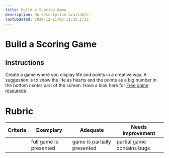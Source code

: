```yaml
---
title: Build a Scoring Game
description: No description available
lastUpdated: 2024-12-21T06:11:55.173Z
---
```


# Build a Scoring Game

## Instructions

Create a game where you display life and points in a creative way. A suggestion is to show the life as hearts and the points as a big number in the bottom center part of the screen. Have a look here for [Free game resources](https://www.kenney.nl/)

# Rubric

| Criteria | Exemplary              | Adequate                    | Needs Improvement          |
| -------- | ---------------------- | --------------------------- | -------------------------- |
|          | full game is presented | game is partially presented | partial game contains bugs |

